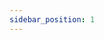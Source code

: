 ```yaml
---
sidebar_position: 1
---
```




<SkillList>
  <div title="仪器科学知识体系" items={[
    { name: "机械故障诊断", progress: 70, description: "" },
    { name: "传感器与检测技术", progress: 5, description: "" },
    { name: "工程光学", progress: 0, description: "" },
    { name: "微机电系统设计与制造", progress: 5, description: "" },
    { name: "生物医学光学", progress: 5, description: "" },
    { name: "遥感技术", progress: 5, description: "" }
  ]} />
</SkillList>